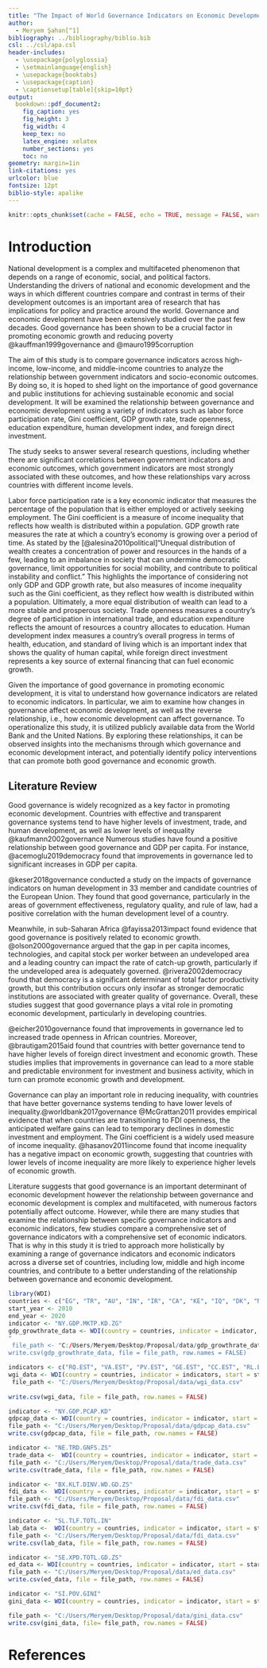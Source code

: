 ```yaml
---
title: "The Impact of World Governance Indicators on Economic Development: A Comparative Study"
author: 
  - Meryem Şahan[^1]
bibliography: ../bibliography/biblio.bib
csl: ../csl/apa.csl
header-includes:
  - \usepackage{polyglossia}
  - \setmainlanguage{english}
  - \usepackage{booktabs}
  - \usepackage{caption} 
  - \captionsetup[table]{skip=10pt}
output:
  bookdown::pdf_document2:
    fig_caption: yes
    fig_height: 3
    fig_width: 4
    keep_tex: no
    latex_engine: xelatex
    number_sections: yes
    toc: no
geometry: margin=1in
link-citations: yes
urlcolor: blue
fontsize: 12pt
biblio-style: apalike
---
```

```r
knitr::opts_chunk$set(cache = FALSE, echo = TRUE, message = FALSE, warning = FALSE)
```

<!-- ======================================================================= -->
<!-- ============================== FOOTNOTES ============================== -->
<!-- ======================================================================= -->
[^1]: 21080515, [Github Repo](https://github.com/MeryemSahan/Midterm.git)


# Introduction

National development is a complex and multifaceted phenomenon that depends on a range of economic, social, and political factors. Understanding the drivers of national and economic development and the ways in which different countries compare and contrast in terms of their development outcomes is an important area of research that has implications for policy and practice around the world. Governance and economic development have been extensively studied over the past few decades. Good governance has been shown to be a crucial factor in promoting economic growth and reducing poverty @kauffman1999governance and @mauro1995corruption
 
  The aim of this study is to compare governance indicators across high-income, low-income, and middle-income countries to analyze the relationship between government indicators and socio-economic outcomes. By doing so, it is hoped to shed light on the importance of good governance and public institutions for achieving sustainable economic and social development. It will be examined the relationship between governance and economic development using a variety of indicators such as labor force participation rate, Gini coefficient, GDP growth rate, trade openness, education expenditure, human development index, and foreign direct investment.
 
  The study seeks to answer several research questions, including whether there are significant correlations between government indicators and economic outcomes, which government indicators are most strongly associated with these outcomes, and how these relationships vary across countries with different income levels.

  Labor force participation rate is a key economic indicator that measures the percentage of the population that is either employed or actively seeking employment. The Gini coefficient is a measure of income inequality that reflects how wealth is distributed within a population.  GDP growth rate measures the rate at which a country's economy is growing over a period of time. As stated by the [@alesina2010political]"Unequal distribution of wealth creates a concentration of power and resources in the hands of a few, leading to an imbalance in society that can undermine democratic governance, limit opportunities for social mobility, and contribute to political instability and conflict." This highlights the importance of considering not only GDP and GDP growth rate, but also measures of income inequality such as the Gini coefficient, as they reflect how wealth is distributed within a population. Ultimately, a more equal distribution of wealth can lead to a more stable and prosperous society.  Trade openness measures a country's degree of participation in international trade, and education expenditure reflects the amount of resources a country allocates to education. Human development index measures a country's overall progress in terms of health, education, and standard of living which is an important index that shows the quality of human capital, while foreign direct investment represents a key source of external financing that can fuel economic growth.

  Given the importance of good governance in promoting economic development, it is vital to understand how governance indicators are related to economic indicators. In particular, we aim to examine how changes in governance affect economic development, as well as the reverse relationship, i.e., how economic development can affect governance. To operationalize this study, it is utilized publicly available data from the World Bank and the United Nations. By exploring these relationships, it can be observed insights into the mechanisms through which governance and economic development interact, and potentially identify policy interventions that can promote both good governance and economic growth.

## Literature Review

  Good governance is widely recognized as a key factor in promoting economic development. Countries with effective and transparent governance systems tend to have higher levels of investment, trade, and human development, as well as lower levels of inequality @kaufmann2002governance Numerous studies have found a positive relationship between good governance and GDP per capita. For instance, @acemoglu2019democracy found that improvements in governance led to significant increases in GDP per capita. 
 
  @keser2018governance conducted a study on the impacts of governance indicators on human development in 33 member and candidate countries of the European Union. They found that good governance, particularly in the areas of government effectiveness, regulatory quality, and rule of law, had a positive correlation with the human development level of a country. 
 
  Meanwhile, in sub-Saharan Africa @fayissa2013impact found evidence that good governance is positively related to economic growth. @olson2000governance argued that the gap in per capita incomes, technologies, and capital stock per worker between an undeveloped area and a leading country can impact the rate of catch-up growth, particularly if the undeveloped area is adequately governed. 
 @rivera2002democracy found that democracy is a significant determinant of total factor productivity growth, but this contribution occurs only insofar as stronger democratic institutions are associated with greater quality of governance. Overall, these studies suggest that good governance plays a vital role in promoting economic development, particularly in developing countries. 
   
  @eicher2010governance found that improvements in governance led to increased trade openness in African countries. Moreover, @brautigam2015aid found that countries with better governance tend to have higher levels of foreign direct investment and economic growth. These studies implies that improvements in governance can lead to a more stable and predictable environment for investment and business activity, which in turn can promote economic growth and development.
  
  Governance can play an important role in reducing inequality, with countries that have better governance systems tending to have lower levels of inequality.@worldbank2017governance 
@McGrattan2011  provides empirical evidence that when countries are transitioning to FDI openness, the anticipated welfare gains can lead to temporary declines in domestic investment and employment. The Gini coefficient is a widely used measure of income inequality. @hasanov2011income found that income inequality has a negative impact on economic growth, suggesting that countries with lower levels of income inequality are more likely to experience higher levels of economic growth. 

 Literature suggests that good governance is an important determinant of economic development however the relationship between governance and economic development is complex and multifaceted, with numerous factors potentially affect outcome. However, while there are many studies that examine the relationship between specific governance indicators and economic indicators, few studies compare a comprehensive set of governance indicators with a comprehensive set of economic indicators. That is why in this study  it is tried to approach more holistically by examining a range of governance indicators and economic indicators across a diverse set of countries, including low, middle and high income countries, and contribute to a better understanding of the relationship between governance and economic development.

```r
library(WDI)
countries <- c("EG", "TR", "AU", "IN", "IR", "CA", "KE", "IQ", "DK", "NG", "MX", "DE", "PK", "RO", "IL", "LK", "BR", "NZ", "GH", "BG", "SE", "ID", "LY", "US", "BD", "MU", "JP", "RU", "KR")
start_year <- 2010
end_year <- 2020
indicator <- "NY.GDP.MKTP.KD.ZG"
gdp_growthrate_data <- WDI(country = countries, indicator = indicator, start = start_year, end = end_year)
"
 file_path <- "C:/Users/Meryem/Desktop/Proposal/data/gdp_growthrate_data.csv"
write.csv(gdp_growthrate_data, file = file_path, row.names = FALSE)


```

```r
indicators <- c("RQ.EST", "VA.EST", "PV.EST", "GE.EST", "CC.EST", "RL.EST")
wgi_data <- WDI(country = countries, indicator = indicators, start = start_year, end = end_year)
 file_path <- "C:/Users/Meryem/Desktop/Proposal/data/wgi_data.csv"
 
write.csv(wgi_data, file = file_path, row.names = FALSE)
```

```r
indicator <- "NY.GDP.PCAP.KD"
gdpcap_data <- WDI(country = countries, indicator = indicator, start = start_year, end = end_year)
file_path <- "C:/Users/Meryem/Desktop/Proposal/data/gdpcap_data.csv"
write.csv(gdpcap_data, file = file_path, row.names = FALSE)

```


```r
indicator <- "NE.TRD.GNFS.ZS"
trade_data <-  WDI(country = countries, indicator = indicator, start = start_year, end = end_year)
file_path <- "C:/Users/Meryem/Desktop/Proposal/data/trade_data.csv"
write.csv(trade_data, file = file_path, row.names = FALSE)

```


```r
indicator <- "BX.KLT.DINV.WD.GD.ZS"
fdi_data <-  WDI(country = countries, indicator = indicator, start = start_year, end = end_year)
file_path <- "C:/Users/Meryem/Desktop/Proposal/data/fdi_data.csv"
write.csv(fdi_data, file = file_path, row.names = FALSE)

```


```r
indicator <- "SL.TLF.TOTL.IN"
lab_data <-  WDI(country = countries, indicator = indicator, start = start_year, end = end_year)
file_path <- "C:/Users/Meryem/Desktop/Proposal/data/fdi_data.csv"
write.csv(lab_data, file = file_path, row.names = FALSE)

```


```r
indicator <- "SE.XPD.TOTL.GD.ZS"
ed_data <- WDI(country = countries, indicator = indicator, start = start_year, end = end_year)
file_path <- "C:/Users/Meryem/Desktop/Proposal/data/ed_data.csv"
write.csv(ed_data, file = file_path, row.names = FALSE)
```


```r
indicator <- "SI.POV.GINI"
gini_data <- WDI(country = countries, indicator = indicator, start = start_year, end = end_year)

file_path <- "C:/Users/Meryem/Desktop/Proposal/data/gini_data.csv"
write.csv(gini_data, file= file_path, row.names = FALSE)

```


\newpage
# References {#references}
<div id="refs"></div>

